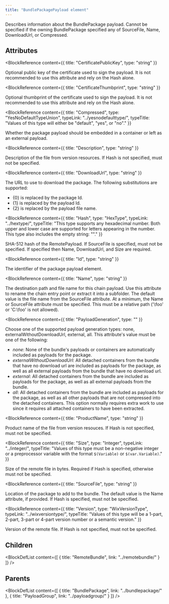 ```yaml
---
title: "BundlePackagePayload element"
---
```



Describes information about the BundlePackage payload.
 Cannot be specified if the owning BundlePackage specified any of SourceFile, Name, DownloadUrl, or Compressed.


## Attributes

<BlockWrapper>

  <BlockReference
    content={{
      title: "CertificatePublicKey",
      type: "string"
    }}
  >
  Optional public key of the certificate used to sign the payload. It is not recommended to use this attribute and rely on the Hash alone.
  </BlockReference>

  <BlockReference
    content={{
      title: "CertificateThumbprint",
      type: "string"
    }}
  >
  Optional thumbprint of the certificate used to sign the payload. It is not recommended to use this attribute and rely on the Hash alone.
  </BlockReference>

  <BlockReference
    content={{
      title: "Compressed",
      type: "YesNoDefaultTypeUnion",
      typeLink: "../yesnodefaulttype/",
      typeTitle: "Values of this type will either be \"default\", \"yes\", or \"no\"."
    }}
  >
  Whether the package payload should be embedded in a container or left as an external payload.
  </BlockReference>

  <BlockReference
    content={{
      title: "Description",
      type: "string"
    }}
  >
  Description of the file from version resources.
   If Hash is not specified, must not be specified.
  </BlockReference>

  <BlockReference
    content={{
      title: "DownloadUrl",
      type: "string"
    }}
  >
  The URL to use to download the package. The following substitutions are supported:
  
  
  - \{0} is replaced by the package Id.
  - \{1} is replaced by the payload Id.
  - \{2} is replaced by the payload file name.
  
  </BlockReference>

  <BlockReference
    content={{
      title: "Hash",
      type: "HexType",
      typeLink: "../hextype/",
      typeTitle: "This type supports any hexadecimal number. Both upper and lower case are supported for letters appearing in the number. This type also includes the empty string: \"\"."
    }}
  >
  SHA-512 hash of the RemotePayload.
   If SourceFile is specified, must not be specified.
   If specified then Name, DownloadUrl, and Size are required.
  </BlockReference>

  <BlockReference
    content={{
      title: "Id",
      type: "string"
    }}
  >
  The identifier of the package payload element.
  </BlockReference>

  <BlockReference
    content={{
      title: "Name",
      type: "string"
    }}
  >
  The destination path and file name for this chain payload.
   Use this attribute to rename the chain entry point or extract it into a subfolder.
   The default value is the file name from the SourceFile attribute.
   At a minimum, the Name or SourceFile attribute must be specified.
   This must be a relative path ('\foo' or 'C:\foo' is not allowed).
  </BlockReference>

  <BlockReference
    content={{
      title: "PayloadGeneration",
      type: ""
    }}
  >
  Choose one of the supported payload generation types: none, externalWithoutDownloadUrl, external, all. This attribute's value must be one of the following:
  - *none*: None of the bundle's payloads or containers are automatically included as payloads for the package.
  - *externalWithoutDownloadUrl*: All detached containers from the bundle that have no download url are included as payloads for the package,
     as well as all external payloads from the bundle that have no download url.
  - *external*: All detached containers from the bundle are included as payloads for the package,
     as well as all external payloads from the bundle.
  - *all*: All detached containers from the bundle are included as payloads for the package,
     as well as all other payloads that are not compressed into the detached containers.
     This option normally requires extra work to use since it requires all attached containers to have been extracted.
  </BlockReference>

  <BlockReference
    content={{
      title: "ProductName",
      type: "string"
    }}
  >
  Product name of the file from version resouces.
   If Hash is not specified, must not be specified.
  </BlockReference>

  <BlockReference
    content={{
      title: "Size",
      type: "Integer",
      typeLink: "../integer/",
      typeTitle: "Values of this type must be a non-negative integer or a preprocessor variable with the format `$(Variable)` or `$(var.Variable)`."
    }}
  >
  Size of the remote file in bytes.
   Required if Hash is specified, otherwise must not be specified.
  </BlockReference>

  <BlockReference
    content={{
      title: "SourceFile",
      type: "string"
    }}
  >
  Location of the package to add to the bundle.
   The default value is the Name attribute, if provided.
   If Hash is specified, must not be specified.
  </BlockReference>

  <BlockReference
    content={{
      title: "Version",
      type: "WixVersionType",
      typeLink: "../wixversiontype/",
      typeTitle: "Values of this type will be a 1-part, 2-part, 3-part or 4-part version number or a semantic version."
    }}
  >
  Version of the remote file.
   If Hash is not specified, must not be specified.
  </BlockReference>

</BlockWrapper>

## Children

<BlockDefList content={[
    {
      title: "RemoteBundle",
      link: "../remotebundle/"
    }
  ]}
/>

## Parents

<BlockDefList content={[
    {
      title: "BundlePackage",
      link: "../bundlepackage/"
    },
    {
      title: "PayloadGroup",
      link: "../payloadgroup/"
    }
  ]}
/>